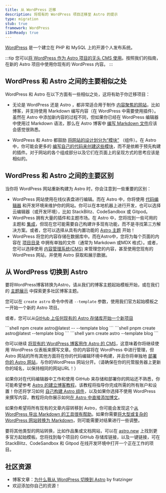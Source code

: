 ```yaml
---
title: 从 WordPress 迁移
description: 将现有的 WordPress 项目迁移至 Astro 的提示
type: migration
stub: true
framework: WordPress
i18nReady: true
---
```


[WordPress](https://wordpress.org) 是一个建立在 PHP 和 MySQL 上的开源个人发布系统。

:::tip
您可以[将 WordPress 作为 Astro 项目的无头 CMS 使用](/zh-cn/guides/cms/wordpress/)。按照我们的指南，在新的 Astro 项目中使用你现有的 WordPress 内容。
:::

## WordPress 和 Astro 之间的主要相似之处

WordPress 和 Astro 在以下方面有一些相似之处，这将有助于你迁移项目：

- 无论是 WordPress 还是 Astro ，都非常适合用于制作 [内容聚焦的网站](/zh-cn/concepts/why-astro/#以内容为中心)，比如博客，并支持使用 Markdown 编写内容（在 WordPress 中需要使用插件）。虽然在 Astro 中添加新内容的过程不同，但如果你已经在 WordPress 编辑器中使用过 Markdown 语法，那么在 Astro 博客中 [编写 Markdown 文件](/zh-cn/guides/markdown-content/)应该会感觉很熟悉。 

- WordPress 和 Astro 都鼓励 [将网站的设计划分为“模块”](/zh-cn/concepts/islands/) （组件）。在 Astro 中，你可能会更多的 [编写自己的代码来创建这些模块](/zh-cn/core-concepts/astro-components/)，而不是依赖于预先构建的插件。对于网站的各个组成部分以及它们在页面上的呈现方式的思考应该是相似的。

## WordPress 和 Astro 之间的主要区别

当你将 WordPress 网站重新构建为 Astro 时，你会注意到一些重要的区别：

- WordPress 网站使用在线仪表盘进行编辑。而在 Astro 中，你将使用 [代码编辑器](/zh-cn/editor-setup/) 和开发环境来维护你的网站。你可以在本地机器上进行开发，也可以选择云编辑器（或开发环境），比如 StackBlitz、CodeSandbox 或 Gitpod。
- WordPress 拥有大量的插件和主题市场。在 Astro 中，您将找到一些可用的主题和 [集成](https://astro.build/integrations/)，但现在您可能需要自己构建许多现有功能，而不是寻找第三方解决方案。或者，您可以选择从具有内置功能的 [Astro 主题](https://astro.build/themes) 开始！
- WordPress 将您的内容存储在数据库中。而在Astro中，您将为每个页面的内容在 [项目目录](/en/core-concepts/project-structure/) 中拥有单独的文件（通常为 Markdown 或MDX 格式）。或者，您可以选择使用 [内容管理系统(CMS)](/en/guides/cms/) 来管理您的内容，甚至使用您现有的 WordPress 网站，并使用 Astro 获取和展示数据。

## 从 WordPress 切换到 Astro

要将WordPress博客转换为Astro，请从我们的博客主题起始模板开始，或在我们的 [主题展示](https://astro.build/themes) 中探索更多社区博客主题。

您可以在  `create astro` 命令中传递 `--template` 参数，使用我们官方起始模板之一开始一个新的 Astro 项目。

或者，您可以从[GitHub 上任何现有的 Astro 存储库开始一个新项目](/en/install/auto/#starter-templates)

   <PackageManagerTabs>
    <Fragment slot="npm">
    ```shell
    npm create astro@latest -- --template blog
    ```
    </Fragment>
    <Fragment slot="pnpm">
    ```shell
    pnpm create astro@latest --template blog
    ```
    </Fragment>
    <Fragment slot="yarn">
    ```shell
    yarn create astro --template blog
    ```
    </Fragment>
  </PackageManagerTabs>

你可以继续 [将现有的 WordPress 博客用作 Astro 的 CMS](https://chat.openai.com/en/guides/cms/wordpress/)，这意味着你将继续使用 WordPress 仪表板来撰写文章。你的内容将在 WordPress 中进行管理，但 Astro 网站的所有其他方面将在你的代码编辑环境中构建，并且你将单独地 [部署你的 Astro 网站](https://chat.openai.com/en/guides/deploy/)，与你的WordPress 网站分开。（请确保在你的托管服务器上更新你的域名，以保持相同的网站URL！）

如果你对在代码编辑器中工作和使用 GitHub 来存储和部署你的网站还不熟悉，你可能希望参考 [Astro 的建立博客教程](https://chat.openai.com/en/tutorial/0-introduction/)。该教程将指导你完成所需的所有账户和设置！你还将学习如何 [自己构建 Astro 组件](https://chat.openai.com/en/tutorial/3-components/)，以及如果你选择不使用 WordPress 来撰写内容，教程将向你展示如何[在 Astro 中直接添加博文](https://chat.openai.com/en/tutorial/2-pages/2/)。

如果你希望将所有现有的文章内容转移到 Astro，你可能会发现这个[从 WordPress 导出 Markdown 的工具很有帮助](https://github.com/lonekorean/wordpress-export-to-markdown)。如果你需要[将大型或复杂的 WordPress 网站转换为 Markdown](https://swizec.com/blog/how-to-export-a-large-wordpress-site-to-markdown/)，则可能需要对结果进行一些调整。

要将其他类型的网站转换，比如作品集或文档网站，可以在 [astro.new](https://astro.new/) 上找到更多官方起始模板。您将找到每个项目的 GitHub 存储库链接，以及一键链接，可在 StackBlitz、CodeSandbox 和 Gitpod 在线开发环境中打开一个正在工作的项目。

## 社区资源

- 博客文章：[为什么我从 WordPress 切换到 Astro](https://dev.to/fratzinger/why-i-switched-from-wordpress-to-astro-5ge) by fratzinger
- 欢迎添加你自己的资源！